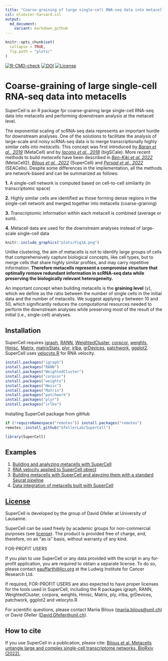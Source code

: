 ```yaml
---
title: "Coarse-graining of large single-cell RNA-seq data into metacells"
csl: elsevier-harvard.csl
output:
  md_document:
    variant: markdown_github
---
```


```r
knitr::opts_chunk$set(
  collapse = TRUE,
  fig.path = "plots/"
)
```

[![R-CMD-check](https://github.com/GfellerLab/SuperCell/workflows/R-CMD-check/badge.svg)](https://github.com/GfellerLab/SuperCell/actions)
[![DOI](https://img.shields.io/badge/DOI%3A-10.1186/s12859--022--04861--1-brightgreen)](https://doi.org/10.1186/s12859-022-04861-1)
[![License](https://img.shields.io/badge/License-LICENSE-green)](./LICENSE)


# Coarse-graining of large single-cell RNA-seq data into metacells
SuperCell is an R package fpr coarse-grainng large single-cell RNA-seq data into metacells and performing downstream analysis at the metacell level. 

The exponential scaling of scRNA-seq data represents an important hurdle for downstream analyses.
One of the solutions to facilitate the analysis of large-scale and noisy scRNA-seq data is to merge transcriptionally highly similar cells into *metacells*. This concept was first introduced by [*Baran et al., 2019*](https://doi.org/10.1186/s13059-019-1812-2) (MetaCell) and by [*Iacono et al., 2018*](https://doi:10.1101/gr.230771.117) (bigSCale). More recent methods to build *metacells* have been described in [*Ben-Kiki et al. 2022*](https://doi.org/10.1186/s13059-022-02667-1) (MetaCell2), [*Bilous et al., 2022*](https://www.biorxiv.org/content/10.1101/2021.06.07.447430v2) (SuperCell) and [*Persad et al., 2022*](https://www.biorxiv.org/content/10.1101/2022.04.02.486748v1) (SEACells). Despite some differences in the implementation, all the methods are network-based and can be summarized as follows: 

**1.** A single-cell network is computed based on cell-to-cell similarity (in transcriptomic space)

**2.** Highly similar cells are identified as those forming dense regions in the single-cell network and merged together into metacells (coarse-graining)

**3.** Transcriptomic information within each metacell is combined (average or sum).

**4.** Metacell data are used for the downstream analyses instead of large-scale single-cell data

```r
knitr::include_graphics("plots/Fig1A.png")
```

Unlike clustering, the aim of metacells is not to identify large groups of cells that comprehensively capture biological concepts, like cell types, but to merge cells that share highly similar profiles, and may carry repetitive information. **Therefore metacells represent a compromise structure that optimally remove redundant information in scRNA-seq data while preserving the biologically relevant heterogeneity.**

An important concept when building metacells is the **graining level** (*γ*), which we define as the ratio between the number of single cells in the initial data and the number of metacells. We suggest applying *γ* between $10$ and $50$, which significantly reduces the computational resources needed to perform the downstream analyses while preserving most of the result of the initial (i.e., single-cell) analyses.


## Installation

SuperCell requires [igraph](https://cran.r-project.org/web/packages/igraph/index.html), [RANN](https://cran.r-project.org/web/packages/RANN/index.html), [WeightedCluster](https://cran.r-project.org/web/packages/WeightedCluster/index.html), [corpcor](https://cran.r-project.org/web/packages/corpcor/index.html), [weights](https://cran.r-project.org/web/packages/weights/index.html), [Hmisc](https://cran.r-project.org/web/packages/Hmisc/index.html), [Matrix](https://cran.r-project.org/web/packages/Matrix/index.html), [matrixStats](https://cran.rstudio.com/web/packages/matrixStats/index.html), [plyr](https://cran.r-project.org/web/packages/plyr/index.html), [irlba](https://cran.r-project.org/web/packages/irlba/index.html), 
[grDevices](https://stat.ethz.ch/R-manual/R-devel/library/grDevices/html/00Index.html),
[patchwork](https://cran.r-project.org/web/packages/patchwork/index.html),
[ggplot2](https://cloud.r-project.org/web/packages/ggplot2/index.html).
SuperCell uses [velocyto.R](https://github.com/velocyto-team/velocyto.R) for RNA velocity.



```r
install.packages("igraph")
install.packages("RANN")
install.packages("WeightedCluster")
install.packages("corpcor")
install.packages("weights")
install.packages("Hmisc")
install.packages("Matrix")
install.packages("patchwork")
install.packages("plyr")
install.packages("irlba")
```

Installing SuperCell package from gitHub

```r
if (!requireNamespace("remotes")) install.packages("remotes")
remotes::install_github("GfellerLab/SuperCell")

library(SuperCell)
```

## Examples

1. [Building and analyzing metacells with SuperCell](./vignettes/a_SuperCell.Rmd)
2. [RNA velocity applied to SuperCell object](./vignettes/c_RNAvelocity_for_SuperCell.Rmd)
3. [Building metacells with SuperCell and alayzing them with a standard Seurat pipeline](https://github.com/GfellerLab/SIB_workshop/blob/main/workbooks/Workbook_1__cancer_cell_lines.md)
4. [Data integration of metacells built with SuperCell](https://github.com/GfellerLab/SIB_workshop/blob/main/workbooks/Workbook_2__COVID19_integration.md)

## [License](./LICENSE)

SuperCell is developed by the group of David Gfeller at University of Lausanne.

SuperCell can be used freely by academic groups for non-commercial purposes (see [license](./LICENSE)). 
The product is provided free of charge, and, therefore, on an "as is" basis, without warranty of any kind.

FOR-PROFIT USERS

If you plan to use SuperCell or any data provided with the script in any for-profit application, you are required to obtain a separate license. 
To do so, please contact [eauffarth\@licr.org](mailto:eauffarth@licr.org) at the Ludwig Institute for Cancer Research Ltd.

If required, FOR-PROFIT USERS are also expected to have proper licenses for the tools used in SuperCell, including the R packages igraph, RANN, WeightedCluster, corpora, weights, Hmisc, Matrix, ply, irlba, grDevices, patchwork, ggplot2 and velocyto.R

For scientific questions, please contact Mariia Bilous ([mariia.bilous\@unil.ch](mailto:mariia.bilous@unil.ch)) or David Gfeller ([David.Gfeller\@unil.ch](mailto:David.Gfeller@unil.ch)).

## How to cite

If you use SuperCell in a publication, please cite: [Bilous et al. Metacells untangle large and complex single-cell transcriptome networks, BioRxiv (2022).](https://www.biorxiv.org/content/10.1101/2021.06.07.447430v2)
